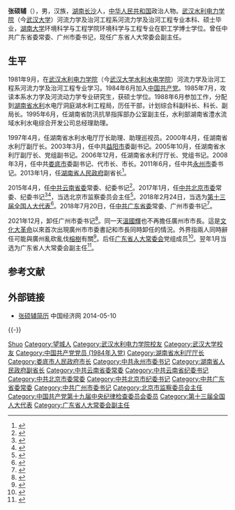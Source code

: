 {{Infobox_officeholder
| name = 张硕辅
| image name = 
| width = 200px
| sex = 男 
| ethnicity = [[汉族|汉族]]
| nationality = {{PRC}}
| party = {{CPC}}（1984－）
| Native place = [[湖南省|湖南]][[长沙市|长沙]]
| date of birth = {{birth year and age|1965|8}}
| date of death = 
| place of birth = [[湖南省|湖南]][[长沙市|长沙]]
| place of death =
| relative = 
| educate = 
| past = 
}}

'''张硕辅'''（{{bd|1965年|8月||catIdx=Z张}}），男，汉族，[[湖南省|湖南]][[长沙市|长沙]]人，[[中华人民共和国|中华人民共和国]]政治人物。[[武汉水利电力学院|武汉水利电力学院]]（今[[武汉大学|武汉大学]]）河流力学及治河工程系河流力学及治河工程专业本科、硕士毕业，[[湖南大学|湖南大学]]环境科学与工程学院环境科学与工程专业在职工学博士学位。曾任中共广东省委常委、广州市委书记，现任广东省人大常委会副主任。

== 生平 ==
1981年9月，在[[武汉水利电力学院|武汉水利电力学院]]（今[[武汉大学水利水电学院|武汉大学水利水电学院]]）河流力学及治河工程系河流力学及治河工程专业学习。1984年6月加入[[中国共产党|中国共产党]]。1985年7月，攻读本系水力学及河流动力学专业研究生，获硕士学位。1988年6月参加工作，分配到[[湖南省|湖南省]][[水利|水利]]水电厅洞庭湖水利工程局，历任干部，计划综合科副科长、科长、副局长。1995年6月，任湖南省防汛抗旱指挥部办公室副主任，水利部湖南省澧水流域水利水电综合开发公司总经理助理。

1997年4月，任湖南省水利水电厅厅长助理、助理巡视员。2000年4月，任湖南省水利厅副厅长。2003年3月，任中共[[益阳市|益阳市]]委副书记。2005年10月，任湖南省水利厅副厅长、党组副书记。2006年12月，任湖南省水利厅厅长、党组书记。2008年3月，任中共[[娄底市|娄底市]]委副书记、代市长、市长。2011年6月，任中共[[永州市|永州市]]委书记。2013年1月，任[[湖南省人民政府|湖南省人民政府]]副省长<ref>{{cite news|title=湖南省原副省长张硕辅将担任云南省纪委书记|url=http://www.mnw.cn/news/china/892441.html|accessdate=2015-04-21|work=三湘都市报|archive-date=2021-03-19|archive-url=https://web.archive.org/web/20210319194925/http://www.mnw.cn/news/china/892441.html|dead-url=no}}</ref>。

2015年4月，任[[中共云南省委|中共云南省委]]常委、纪委书记<ref>{{cite news|title=张硕辅将任云南省委常委、省纪委书记|url=http://news.163.com/15/0421/10/ANNG2F740001124J.html|accessdate=2015-04-21|work=网易|archive-url=https://web.archive.org/web/20150424101130/http://news.163.com/15/0421/10/ANNG2F740001124J.html|archive-date=2015-04-24|dead-url=yes}}</ref>。2017年1月，任[[中共北京市委|中共北京市委]]常委、纪委书记<ref>{{cite news|title=海南省副省長陸俊華出任雲南省委常委、紀委書記|url=http://www.thepaper.cn/newsDetail_forward_1593260|accessdate=2017-01-04|work=澎湃新聞|archive-date=2021-03-23|archive-url=https://web.archive.org/web/20210323043309/https://www.thepaper.cn/newsDetail_forward_1593260|dead-url=no}}</ref><ref>{{cite news|title=云南省委常委、省纪委书记张硕辅任北京市委常委、市纪委书记|url=http://www.thepaper.cn/newsDetail_forward_1595131|accessdate=2017-01-06|agency=澎湃新闻|archive-date=2021-03-21|archive-url=https://web.archive.org/web/20210321215237/https://www.thepaper.cn/newsDetail_forward_1595131|dead-url=no}}</ref>，当选北京市监察委员会主任<ref>{{cite news|title=蔡奇当选北京市长，张硕辅当选北京市监察委主任|url=http://www.thepaper.cn/newsDetail_forward_1604995|accessdate=2017-02-05|work=澎湃新闻|archive-date=2017-02-06|archive-url=https://web.archive.org/web/20170206184455/http://www.thepaper.cn/newsDetail_forward_1604995|dead-url=no}}</ref>。2018年2月24日，当选为[[第十三届全国人大代表|第十三届全国人大代表]]<ref>{{Cite web|title=（受权发布）中华人民共和国第十三届全国人民代表大会代表名单-中新网|url=http://www.chinanews.com/gn/2018/02-25/8453959.shtml|accessdate=2021-02-13|work=中新网|archive-date=2018-02-27|archive-url=https://web.archive.org/web/20180227031724/http://www.chinanews.com/gn/2018/02-25/8453959.shtml|dead-url=no}}</ref>。2018年7月20日，任[[中共广东省委|中共广东省委]]常委、广州市委书记<ref>{{cite news|title=北京市纪委书记张硕辅调任广东省委常委、广州市委书记|url=http://m.thepaper.cn/newsDetail_forward_2279343|accessdate=2018-07-20|work=澎湃新闻|archive-date=2021-03-21|archive-url=https://web.archive.org/web/20210321215237/https://m.thepaper.cn/newsDetail_forward_2279343|dead-url=no}}</ref>。

2021年12月，卸任广州市委书记<ref>{{Cite web|url=https://news.sina.com.cn/c/2021-12-03/doc-ikyakumx1717133.shtml|title=林克庆任广州市委书记，张硕辅另有任用|accessdate=2021-12-03|author=|date=2021-12-03|publisher=新浪新闻综合|archive-date=2021-12-03|archive-url=https://web.archive.org/web/20211203032357/https://news.sina.com.cn/c/2021-12-03/doc-ikyakumx1717133.shtml|dead-url=no}}</ref>。同一天[[溫國輝|溫國輝]]也不再擔任廣州市市長。這是[[文化大革命|文化大革命]]以來首次出現廣州市市委書記和市長同時卸任的情況。外界指兩人同時辭任可能與廣州亂砍亂伐[[榕樹|榕樹]]有關<ref>{{cite news |title=疑乱砍榕树广州书记市长同日去职　港媒揭秘背后或另有原因 |url=https://www.dwnews.com/%E4%B8%AD%E5%9B%BD/60271393/%E7%96%91%E4%B9%B1%E7%A0%8D%E6%A6%95%E6%A0%91%E5%B9%BF%E5%B7%9E%E4%B9%A6%E8%AE%B0%E5%B8%82%E9%95%BF%E5%90%8C%E6%97%A5%E5%8E%BB%E8%81%8C%E6%B8%AF%E5%AA%92%E6%8F%AD%E7%A7%98%E8%83%8C%E5%90%8E%E6%88%96%E5%8F%A6%E6%9C%89%E5%8E%9F%E5%9B%A0 |accessdate=2021-12-14 |archive-date=2021-12-14 |archive-url=https://web.archive.org/web/20211214053416/https://www.dwnews.com/%E4%B8%AD%E5%9B%BD/60271393/%E7%96%91%E4%B9%B1%E7%A0%8D%E6%A6%95%E6%A0%91%E5%B9%BF%E5%B7%9E%E4%B9%A6%E8%AE%B0%E5%B8%82%E9%95%BF%E5%90%8C%E6%97%A5%E5%8E%BB%E8%81%8C%E6%B8%AF%E5%AA%92%E6%8F%AD%E7%A7%98%E8%83%8C%E5%90%8E%E6%88%96%E5%8F%A6%E6%9C%89%E5%8E%9F%E5%9B%A0 |dead-url=no }}</ref>。后任[[广东省人大常委会|广东省人大常委会]]党组成员<ref>{{Cite web|url=https://news.sina.com.cn/c/2021-12-16/doc-ikyamrmy9280392.shtml|title=张硕辅已任广东省人大常委会党组成员|accessdate=2021-12-16|author=|date=2021-12-16|publisher=新浪新闻综合|work=长安街知事|archive-date=2021-12-16|archive-url=https://web.archive.org/web/20211216030100/https://news.sina.com.cn/c/2021-12-16/doc-ikyamrmy9280392.shtml|dead-url=no}}</ref>。翌年1月当选为广东省人大常委会副主任<ref>{{cite web |author1=[[南方日报|南方日报]] |title=黄宁生、叶贞琴、陈如桂、张硕辅当选广东省人大常委会副主任 |url=http://district.ce.cn/newarea/sddy/202201/22/t20220122_37279944.shtml |website=中国经济网地方党政领导资料库 |accessdate=2022-01-23 |archive-date=2022-02-11 |archive-url=https://web.archive.org/web/20220211041122/http://district.ce.cn/newarea/sddy/202201/22/t20220122_37279944.shtml |dead-url=no }}</ref>。

== 参考文献 ==
{{reflist}}

== 外部链接 ==
* [http://district.ce.cn/zt/rwk/sf/hn/rs/201205/28/t20120528_23359467.shtml 张硕辅简历] {{Wayback|url=http://district.ce.cn/zt/rwk/sf/hn/rs/201205/28/t20120528_23359467.shtml |date=20210319195008 }} 中国经济网 2014-05-10

{{-}}
{{start box}}
{{s-ppo|cpc}}
{{s-before|[[任学锋|任学锋]]}}
{{s-title|[[中国共产党广州市委员会|中国共产党广州市委员会]]书记|2018年7月－2021年12月}}
{{s-after|[[林克庆|林克庆]]}}
{{s-before|[[李書磊|李書磊]]}}
{{s-title|[[中国共产党北京市纪律检查委员会|中国共产党北京市纪律检查委员会]]书记|2017年1月－2018年7月}}
{{s-after|[[陈雍|陈 雍]]}}
{{s-before|[[辛维光|辛维光]]}}
{{s-title|[[中国共产党云南省纪律检查委员会|中国共产党云南省纪律检查委员会]]书记|2015年4月－2017年1月}}
{{s-after|[[陆俊华|陆俊华]]}}
{{s-before|[[黄天锡|黄天锡]]}}
{{s-title|[[中国共产党永州市委员会|中国共产党永州市委员会]]书记|2011年6月－2013年3月}} 
{{s-after|[[陈文浩_(1961年)|陈文浩]]}}
{{s-supervision|prc}}
{{s-new}}
{{s-title|[[北京市監察委員會|北京市監察委員會]]主任|2017年1月－2018年7月}}
{{s-after|[[陈雍|陈 雍]]}}
{{s-gov|prc}}
{{s-before|[[林武_(1962年)|林　武]]}}
{{s-title|[[娄底市人民政府|娄底市人民政府]]市长|2008年4月－2011年6月}} 
{{s-after|[[易鹏飞|易鹏飞]]}}
{{s-before|[[王孝忠_(1946年)|王孝忠]]}}
{{s-title|[[湖南省水利厅|湖南省水利厅]]厅长|2006年12月－2008年3月}} 
{{s-after|[[戴军勇|戴军勇]]}}
{{end box}}

{{广东省领导人}}
{{中华人民共和国湖南省娄底市正职领导人}}
{{中华人民共和国广东省广州市正职领导人}}

{{Authority control}}

{{DEFAULTSORT:Zhang张}}
[[Category:张姓|Shuo]]
[[Category:望城人|Category:望城人]]
[[Category:武汉水利电力学院校友|Category:武汉水利电力学院校友]]
[[Category:武汉大学校友|Category:武汉大学校友]]
[[Category:中国共产党党员_(1984年入党)|Category:中国共产党党员 (1984年入党)]]
[[Category:湖南省水利厅厅长|Category:湖南省水利厅厅长]]
[[Category:娄底市人民政府市长|Category:娄底市人民政府市长]]
[[Category:中共永州市委书记|Category:中共永州市委书记]]
[[Category:湖南省人民政府副省长|Category:湖南省人民政府副省长]]
[[Category:中共云南省委常委|Category:中共云南省委常委]]
[[Category:中共云南省纪委书记|Category:中共云南省纪委书记]]
[[Category:中共北京市委常委|Category:中共北京市委常委]]
[[Category:中共北京市纪委书记|Category:中共北京市纪委书记]]
[[Category:中共广东省委常委|Category:中共广东省委常委]]
[[Category:中共广州市委书记|Category:中共广州市委书记]]
[[Category:北京市监察委员会主任|Category:北京市监察委员会主任]]
[[Category:中国共产党第十九届中央纪律检查委员会委员|Category:中国共产党第十九届中央纪律检查委员会委员]]
[[Category:第十三届全国人大代表|Category:第十三届全国人大代表]]
[[Category:广东省人大常委会副主任|Category:广东省人大常委会副主任]]